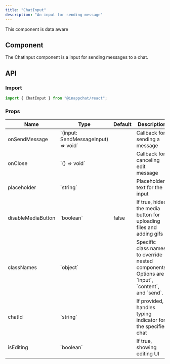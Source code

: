 ```yaml
---
title: "ChatInput"
description: "An input for sending message"
---
```


<Check>This component is data aware</Check>

## Component

The ChatInput component is a input for sending messages to a chat.

## API

### Import

```js
import { ChatInput } from "@inappchat/react";
```

### Props

<table>
  <thead>
    <tr>
      <th>Name</th>
      <th>Type</th>
      <th>Default</th>
      <th>Description</th>
    </tr>
  </thead>
  <tbody>
    <tr>
      <td>onSendMessage</td>
      <td>`(input: SendMessageInput) => void`</td>
      <td></td>
      <td>Callback for sending a message</td>
    </tr>
    <tr>
      <td>onClose</td>
      <td>`() => void`</td>
      <td></td>
      <td>Callback for canceling edit message</td>
    </tr>
    <tr>
      <td>placeholder</td>
      <td>`string`</td>
      <td></td>
      <td>Placeholder text for the input</td>
    </tr>
    <tr>
      <td>disableMediaButton</td>
      <td>`boolean`</td>
      <td>false</td>
      <td>
        If true, hides the media button for uploading files and adding gifs
      </td>
    </tr>
    <tr>
      <td>classNames</td>
      <td>`object`</td>
      <td></td>
      <td>
        Specific class names to override nested components. Options are `input`,
        `content`, and `send`.
      </td>
    </tr>
    <tr>
      <td>chatId</td>
      <td>`string`</td>
      <td></td>
      <td>If provided, handles typing indicator for the specified chat</td>
    </tr>
    <tr>
      <td>isEditing</td>
      <td>`boolean`</td>
      <td></td>
      <td>If true, showing editing UI</td>
    </tr>
  </tbody>
</table>
